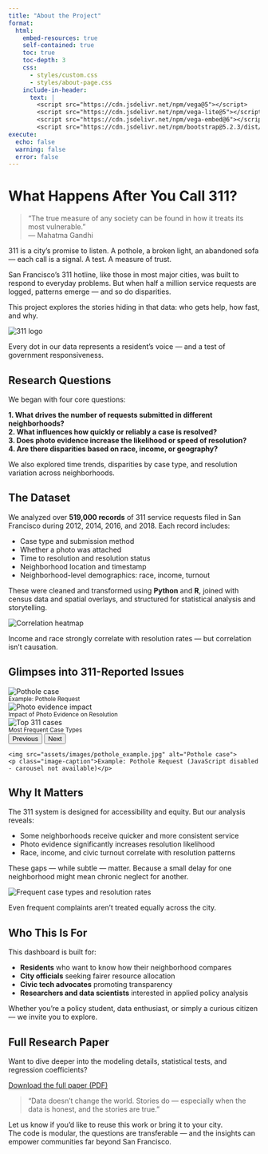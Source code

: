 ```yaml
---
title: "About the Project"
format:
  html:
    embed-resources: true
    self-contained: true
    toc: true
    toc-depth: 3
    css: 
      - styles/custom.css
      - styles/about-page.css
    include-in-header:
      text: |
        <script src="https://cdn.jsdelivr.net/npm/vega@5"></script>
        <script src="https://cdn.jsdelivr.net/npm/vega-lite@5"></script>
        <script src="https://cdn.jsdelivr.net/npm/vega-embed@6"></script>
        <script src="https://cdn.jsdelivr.net/npm/bootstrap@5.2.3/dist/js/bootstrap.bundle.min.js"></script>
execute:
  echo: false
  warning: false
  error: false
---
```


```{=html}
<!-- Make sure Bootstrap is available for the carousel -->
<script>
  document.addEventListener('DOMContentLoaded', function() {
    // Initialize all carousels
    var carouselElement = document.querySelector('#carousel311');
    if (carouselElement) {
      var carousel = new bootstrap.Carousel(carouselElement, {
        interval: 5000,
        wrap: true
      });
    } else {
      console.error('Carousel element not found');
    }
    
    // Add fallback for browsers with JavaScript disabled
    var noscriptMessage = document.querySelector('noscript');
    if (noscriptMessage) {
      noscriptMessage.textContent = '';
    }
  });
</script>
```

# What Happens After You Call 311?

> "The true measure of any society can be found in how it treats its most vulnerable."  
> — Mahatma Gandhi

311 is a city's promise to listen. A pothole, a broken light, an abandoned sofa — each call is a signal. A test. A measure of trust.

San Francisco's 311 hotline, like those in most major cities, was built to respond to everyday problems. But when half a million service requests are logged, patterns emerge — and so do disparities.

This project explores the stories hiding in that data: who gets help, how fast, and why.

<div class="centered-image">
  <img src="assets/images/311-logo.png" alt="311 logo">
  <p class="image-caption">Every dot in our data represents a resident's voice — and a test of government responsiveness.</p>
</div>

<div class="section-break"></div>

## Research Questions

We began with four core questions:

::: {.callout-tip}
**1. What drives the number of requests submitted in different neighborhoods?**  
**2. What influences how quickly or reliably a case is resolved?**  
**3. Does photo evidence increase the likelihood or speed of resolution?**  
**4. Are there disparities based on race, income, or geography?**
:::

We also explored time trends, disparities by case type, and resolution variation across neighborhoods.

<div class="section-break"></div>

## The Dataset

We analyzed over **519,000 records** of 311 service requests filed in San Francisco during 2012, 2014, 2016, and 2018. Each record includes:

- Case type and submission method  
- Whether a photo was attached  
- Time to resolution and resolution status  
- Neighborhood location and timestamp  
- Neighborhood-level demographics: race, income, turnout

These were cleaned and transformed using **Python** and **R**, joined with census data and spatial overlays, and structured for statistical analysis and storytelling.

<div class="centered-image">
  <img src="assets/images/static_viz/correlation_heatmap_r2_annotated_only.png" alt="Correlation heatmap">
  <p class="image-caption">Income and race strongly correlate with resolution rates — but correlation isn't causation.</p>
</div>

<div class="section-break"></div>

## Glimpses into 311-Reported Issues

```{=html}
<div id="carousel311" class="carousel slide" data-bs-ride="carousel">
  <div class="carousel-inner">
    <div class="carousel-item active">
      <img src="assets/images/pothole_example.jpg" class="d-block w-100" alt="Pothole case">
      <div class="carousel-caption d-none d-md-block">
        <small>Example: Pothole Request</small>
      </div>
    </div>
    <div class="carousel-item">
      <img src="assets/images/static_viz/resolution_time_by_photo_attachment.png" class="d-block w-100" alt="Photo evidence impact">
      <div class="carousel-caption d-none d-md-block">
        <small>Impact of Photo Evidence on Resolution</small>
      </div>
    </div>
    <div class="carousel-item">
      <img src="assets/images/static_viz/top_10_most_frequent_cases_with_avg_resolution_rate.png" class="d-block w-100" alt="Top 311 cases">
      <div class="carousel-caption d-none d-md-block">
        <small>Most Frequent Case Types</small>
      </div>
    </div>
  </div>
  <button class="carousel-control-prev" type="button" data-bs-target="#carousel311" data-bs-slide="prev">
    <span class="carousel-control-prev-icon" aria-hidden="true"></span>
    <span class="visually-hidden">Previous</span>
  </button>
  <button class="carousel-control-next" type="button" data-bs-target="#carousel311" data-bs-slide="next">
    <span class="carousel-control-next-icon" aria-hidden="true"></span>
    <span class="visually-hidden">Next</span>
  </button>
</div>
```

<noscript>
  <div class="centered-image">
    <img src="assets/images/pothole_example.jpg" alt="Pothole case">
    <p class="image-caption">Example: Pothole Request (JavaScript disabled - carousel not available)</p>
  </div>
</noscript>

<div class="section-break"></div>

## Why It Matters

The 311 system is designed for accessibility and equity. But our analysis reveals:

::: {.callout-warning title="Key Findings"}
- Some neighborhoods receive quicker and more consistent service  
- Photo evidence significantly increases resolution likelihood  
- Race, income, and civic turnout correlate with resolution patterns  
:::

These gaps — while subtle — matter. Because a small delay for one neighborhood might mean chronic neglect for another.

<div class="centered-image">
  <img src="assets/images/static_viz/top_10_most_frequent_cases_with_avg_resolution_rate.png" alt="Frequent case types and resolution rates">
  <p class="image-caption">Even frequent complaints aren't treated equally across the city.</p>
</div>

<div class="section-break"></div>

## Who This Is For

This dashboard is built for:

::: {.callout-note}
- **Residents** who want to know how their neighborhood compares  
- **City officials** seeking fairer resource allocation  
- **Civic tech advocates** promoting transparency  
- **Researchers and data scientists** interested in applied policy analysis
:::

Whether you're a policy student, data enthusiast, or simply a curious citizen — we invite you to explore.

<div class="section-break"></div>

## Full Research Paper

Want to dive deeper into the modeling details, statistical tests, and regression coefficients?

<div class="download-link">
  <a href="documentation/311_full_paper.pdf" download>
    <i class="fa fa-download"></i> Download the full paper (PDF)
  </a>
</div>

<div class="section-break"></div>

> "Data doesn't change the world. Stories do — especially when the data is honest, and the stories are true."

Let us know if you'd like to reuse this work or bring it to your city.  
The code is modular, the questions are transferable — and the insights can empower communities far beyond San Francisco.